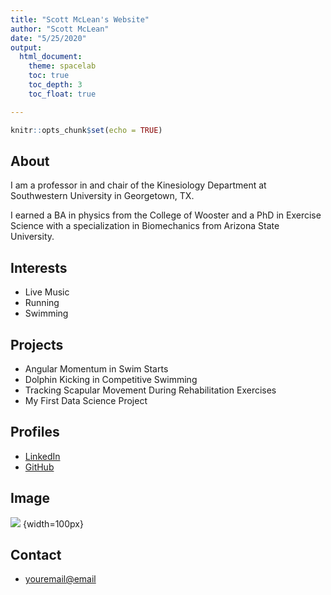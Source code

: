 ```yaml
---
title: "Scott McLean's Website"
author: "Scott McLean"
date: "5/25/2020"
output: 
  html_document:
    theme: spacelab
    toc: true
    toc_depth: 3
    toc_float: true

---
```


```r
knitr::opts_chunk$set(echo = TRUE)
```

## About

I am a professor in and chair of the Kinesiology Department at Southwestern University in Georgetown, TX.

I earned a BA in physics from the College of Wooster and a PhD in Exercise Science with a specialization in Biomechanics from Arizona State University.

## Interests

* Live Music
* Running
* Swimming

## Projects

* Angular Momentum in Swim Starts
* Dolphin Kicking in Competitive Swimming
* Tracking Scapular Movement During Rehabilitation Exercises
* My First Data Science Project

## Profiles 

* [LinkedIn](https://www.linkedin.com/in/scott-mclean-a3609658/)
* [GitHub](http://github.com/smclean99)

## Image
![](img/mclean.png) {width=100px}


## Contact

* [youremail@email](mailto:mcleans@southwestern.edu)